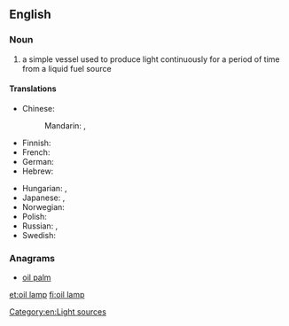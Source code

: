 ==English==
{{wikipedia|oil lamp}}

===Noun===
{{en-noun|sg=[[oil]] [[lamp]]}}

# a simple vessel used to produce light continuously for a period of time from a liquid fuel source

====Translations====
{{trans-top|a simple vessel used to produce light}}
* Chinese:
*: Mandarin: {{t|zh|油燈|sc=Hani}}, {{t|zh|油灯|tr=yóudēng|sc=Hani}}
* Finnish: {{t-|fi|öljylamppu}}
* French: {{t|fr|lampe à huile|f}}
* German: {{t-|de|Öllampe}}
* Hebrew: {{t|he|עששית|tr=ashashit|sc=Hebr}}
{{trans-mid}}
* Hungarian: {{t-|hu|olajlámpa}}, {{t-|hu|petróleumlámpa}}
* Japanese: {{t|ja|石油ランプ|tr=sekiyu ranpu|sc=Jpan}}, {{t|ja|オイルランプ|tr=oiruranpu|sc=Jpan}}
* Norwegian: {{t-|no|oljelampe}}
* Polish: {{t|pl|kaganek|m}}
* Russian: {{t|ru|коптилка|f|tr=koptílka|sc=Cyrl}}, {{t|ru|масляная лампа|f|tr=másljanaja lámpa|sc=Cyrl}}
* Swedish: {{t-|sv|oljelampa}}
{{trans-bottom}}

===Anagrams===
* [[oil palm#English|oil palm]]

[[Category:en:Light sources]]

[[et:oil lamp]]
[[fi:oil lamp]]